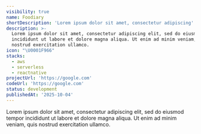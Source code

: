 ```yaml
---
visibility: true
name: Foodiary
shortDescription: 'Lorem ipsum dolor sit amet, consectetur adipiscing'
description: >-
  Lorem ipsum dolor sit amet, consectetur adipiscing elit, sed do eiusmod tempor
  incididunt ut labore et dolore magna aliqua. Ut enim ad minim veniam, quis
  nostrud exercitation ullamco.
icon: "\U0001F966"
stacks:
  - aws
  - serverless
  - reactnative
projectUrl: 'https://google.com'
codeUrl: 'https://google.com'
status: development
publishedAt: '2025-10-04'
---
```



Lorem ipsum dolor sit amet, consectetur adipiscing elit, sed do eiusmod tempor incididunt ut labore et dolore magna aliqua. Ut enim ad minim veniam, quis nostrud exercitation ullamco.
